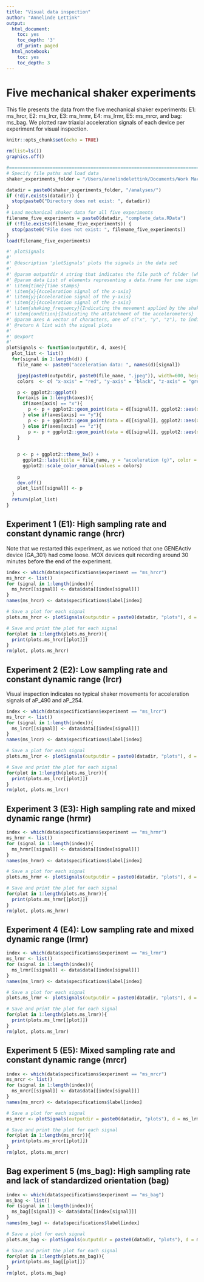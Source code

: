 ```yaml
---
title: "Visual data inspection"
author: "Annelinde Lettink"
output:
  html_document:
    toc: yes
    toc_depth: '3'
    df_print: paged
  html_notebook:
    toc: yes
    toc_depth: 3
---
```


# Five mechanical shaker experiments

This file presents the data from the five mechanical shaker experiments: E1: ms_hrcr, E2: ms_lrcr, E3: ms_hrmr, E4: ms_lrmr, E5: ms_mrcr, and bag: ms_bag. We plotted raw triaxial acceleration signals of each device per experiment for visual inspection.

```r
knitr::opts_chunk$set(echo = TRUE)

rm(list=ls())
graphics.off()

#==============================================================================
# Specify file paths and load data
shaker_experiments_folder = "/Users/annelindelettink/Documents/Work MacBook Pro Annelinde/Mechanical Shaker Machine"

datadir = paste0(shaker_experiments_folder, "/analyses/")
if (!dir.exists(datadir)) {
  stop(paste0("Directory does not exist: ", datadir))
}
# Load mechanical shaker data for all five experiments
filename_five_experiments = paste0(datadir, "complete_data.RData") 
if (!file.exists(filename_five_experiments)) {
  stop(paste0("File does not exist: ", filename_five_experiments))
}
load(filename_five_experiments)
```

```r
#' plotSignals
#'
#' @description 'plotSignals' plots the signals in the data set
#'
#' @param outputdir A string that indicates the file path of folder (where the signal plot will be stored); not stored yet
#' @param data List of elements representing a data.frame for one signal, consisting of: 
#' \item{time}{Time stamps}
#' \item{x}{Acceleration signal of the x-axis}
#' \item{y}{Acceleration signal of the y-axis}
#' \item{z}{Acceleration signal of the z-axis}
#' \item{shaking_frequency}{Indicating the movement applied by the shaker machine in rpm}
#' \item{condition}{Indicating the attatchment of the accelerometers}
#' @param axes A vector of characters, one of c("x", "y", "z"), to indicate which axes are required for signal plotting
#' @return A list with the signal plots
#' 
#' @export
#' 
plotSignals <- function(outputdir, d, axes){
  plot_list <- list()
  for(signal in 1:length(d)) {
    file_name <- paste0("acceleration data: ", names(d)[signal])

    jpeg(paste0(outputdir, paste0(file_name, ".jpeg")), width=600, height=500, res=120) 
    colors  <- c( "x-axis" = "red", "y-axis" = "black", "z-axis" = "green")

    p <- ggplot2::ggplot()
    for(axis in 1:length(axes)){
      if(axes[axis] == "x"){
        p <- p + ggplot2::geom_point(data = d[[signal]], ggplot2::aes(x = time, y = x, color = "x-axis") , alpha = 0.2, size = 0.25)
      } else if(axes[axis] == "y"){
        p <- p + ggplot2::geom_point(data = d[[signal]], ggplot2::aes(x = time, y = y, color = "y-axis"), alpha = 0.2, size = 0.25) 
      } else if(axes[axis] == "z"){
        p <- p + ggplot2::geom_point(data = d[[signal]], ggplot2::aes(x = time, y = z, color = "z-axis"), alpha = 0.2, size = 0.25) }
    }
    
    
    p <- p + ggplot2::theme_bw() +
      ggplot2::labs(title = file_name, y = "acceleration (g)", color = "Axis") +
      ggplot2::scale_color_manual(values = colors)
    
    p
    dev.off()
    plot_list[[signal]] <- p
  }
  return(plot_list)
}
```

## Experiment 1 (E1): High sampling rate and constant dynamic range (hrcr)
Note that we restarted this experiment, as we noticed that one GENEActiv device (GA_301) had come loose. MOX devices quit recording around 30 minutes before the end of the experiment.

```r
index <- which(data$specifications$experiment == "ms_hrcr")
ms_hrcr <- list()
for (signal in 1:length(index)){
  ms_hrcr[[signal]] <- data$data[[index[signal]]]
}
names(ms_hrcr) <- data$specifications$label[index]

# Save a plot for each signal
plots.ms_hrcr <- plotSignals(outputdir = paste0(datadir, "plots"), d = ms_hrcr, axes = c("x", "y", "z"))
```

```r
# Save and print the plot for each signal
for(plot in 1:length(plots.ms_hrcr)){
  print(plots.ms_hrcr[[plot]])
}
rm(plot, plots.ms_hrcr)
```

## Experiment 2 (E2): Low sampling rate and constant dynamic range (lrcr)
Visual inspection indicates no typical shaker movements for acceleration signals of aP_490 and aP_254.

```r
index <- which(data$specifications$experiment == "ms_lrcr")
ms_lrcr <- list()
for (signal in 1:length(index)){
  ms_lrcr[[signal]] <- data$data[[index[signal]]]
}
names(ms_lrcr) <- data$specifications$label[index]

# Save a plot for each signal
plots.ms_lrcr <- plotSignals(outputdir = paste0(datadir, "plots"), d = ms_lrcr, axes = c("x", "y", "z"))
```

```r
# Save and print the plot for each signal
for(plot in 1:length(plots.ms_lrcr)){
  print(plots.ms_lrcr[[plot]])
}
rm(plot, plots.ms_lrcr)
```

## Experiment 3 (E3): High sampling rate and mixed dynamic range (hrmr)
```r
index <- which(data$specifications$experiment == "ms_hrmr")
ms_hrmr <- list()
for (signal in 1:length(index)){
  ms_hrmr[[signal]] <- data$data[[index[signal]]]
}
names(ms_hrmr) <- data$specifications$label[index]

# Save a plot for each signal
plots.ms_hrmr <- plotSignals(outputdir = paste0(datadir, "plots"), d = ms_hrmr, axes = c("x", "y", "z"))
```

```r
# Save and print the plot for each signal
for(plot in 1:length(plots.ms_hrmr)){
  print(plots.ms_hrmr[[plot]])
}
rm(plot, plots.ms_hrmr)
```

## Experiment 4 (E4): Low sampling rate and mixed dynamic range (lrmr)
```r
index <- which(data$specifications$experiment == "ms_lrmr")
ms_lrmr <- list()
for (signal in 1:length(index)){
  ms_lrmr[[signal]] <- data$data[[index[signal]]]
}
names(ms_lrmr) <- data$specifications$label[index]

# Save a plot for each signal
plots.ms_lrmr <- plotSignals(outputdir = paste0(datadir, "plots"), d = ms_lrmr, axes = c("x", "y", "z"))
```

```r
# Save and print the plot for each signal
for(plot in 1:length(plots.ms_lrmr)){
  print(plots.ms_lrmr[[plot]])
}
rm(plot, plots.ms_lrmr)
```

## Experiment 5 (E5): Mixed sampling rate and constant dynamic range (mrcr)
```r
index <- which(data$specifications$experiment == "ms_mrcr")
ms_mrcr <- list()
for (signal in 1:length(index)){
  ms_mrcr[[signal]] <- data$data[[index[signal]]]
}
names(ms_mrcr) <- data$specifications$label[index]

# Save a plot for each signal
ms_mrcr <- plotSignals(outputdir = paste0(datadir, "plots"), d = ms_lrmr, axes = c("x", "y", "z"))
```

```r
# Save and print the plot for each signal
for(plot in 1:length(ms_mrcr)){
  print(plots.ms_mrcr[[plot]])
}
rm(plot, plots.ms_mrcr)
```

## Bag experiment 5 (ms_bag): High sampling rate and lack of standardized orientation (bag)

```r
index <- which(data$specifications$experiment == "ms_bag")
ms_bag <- list()
for (signal in 1:length(index)){
  ms_bag[[signal]] <- data$data[[index[signal]]]
}
names(ms_bag) <- data$specifications$label[index]

# Save a plot for each signal
plots.ms_bag <- plotSignals(outputdir = paste0(datadir, "plots"), d = ms_bag, axes = c("x", "y", "z"))
```

```r
# Save and print the plot for each signal
for(plot in 1:length(plots.ms_bag)){
  print(plots.ms_bag[[plot]])
}
rm(plot, plots.ms_bag)
```
